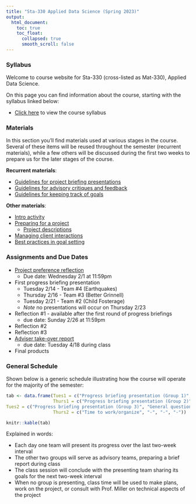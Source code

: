 ```yaml
---
title: "Sta-330 Applied Data Science (Spring 2023)"
output:
  html_document:
    toc: true
    toc_float:
      collapsed: true
      smooth_scroll: false
---
```


### Syllabus

Welcome to course website for Sta-330 (cross-listed as Mat-330), Applied Data Science.

On this page you can find information about the course, starting with the syllabus linked below:

- [Click here](syllabus330s23.html) to view the course syllabus

### Materials

In this section you'll find materials used at various stages in the course. Several of these items will be reused throughout the semester (recurrent materials), while a few others will be discussed during the first two weeks to prepare us for the later stages of the course.

**Recurrent materials**:

- [Guidelines for project briefing presentations](s330s23/pres_guidelines.html)
- [Guidelines for advisory critiques and feedback](s330s23/adv_guidelines.html)
- [Guidelines for keeping track of goals](s330s23/goal_guidelines.html)

**Other materials**:

- [Intro activity](s330s23/intro.html)
- [Preparing for a project](s330s23/prep.pdf)
    - [Project descriptions](s330s23/projects.html)
- [Managing client interactions](s330s23/client.pdf)
- [Best practices in goal setting](s330s23/goals.html)

### Assignments and Due Dates

- [Project preference reflection](s330s23/pref_reflection.html)
    - Due date: Wednesday 2/1 at 11:59pm
- First progress briefing presentation
    - Tuesday 2/14 - Team #4 (Earthquakes)
    - Thursday 2/16 - Team #3 (Better Grinnell)
    - Tuesday 2/21 - Team #2 (Child Fosterage)
    - *Note* no presentations will occur on Thursday 2/23
- Reflection #1 - available after the first round of progress briefings
    - due date: Sunday 2/26 at 11:59pm
- Reflection #2
- Reflection #3
- [Adviser take-over report](s330s23/takeover.pdf)
    - due date: Tuesday 4/18 during class
- Final products

### General Schedule

Shown below is a generic schedule illustrating how the course will operate for the majority of the semester:

```r
tab <- data.frame(Tues1 = c("Progress briefing presentation (Group 1)", "General questions/comments", "Advisory team meetings", "Goal Setting and Critique"),
                  Thurs1 = c("Progress briefing presentation (Group 2)", "General questions/comments", "Advisory team meetings", "Goal Setting and Critique"),
Tues2 = c("Progress briefing presentation (Group 3)", "General questions/comments", "Advisory team meetings", "Goal Setting and Critique"),
                  Thurs2 = c("Time to work/organize", "-", "-", "-"))

knitr::kable(tab)
```

Explained in words:

- Each day one team will present its progress over the last two-week interval
- The other two groups will serve as advisory teams, preparing a brief report during class
- The class session will conclude with the presenting team sharing its goals for the next two-week interval
- When no group is presenting, class time will be used to make plans, work on the project, or consult with Prof. Miller on technical aspects of the project